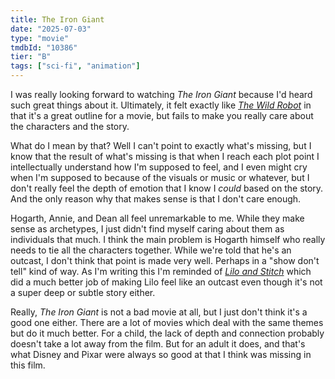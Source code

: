 ```yaml
---
title: The Iron Giant
date: "2025-07-03"
type: "movie"
tmdbId: "10386"
tier: "B"
tags: ["sci-fi", "animation"]
---
```


I was really looking forward to watching *The Iron Giant* because I'd heard such great things about it. Ultimately, it felt exactly like [*The Wild Robot*](the-wild-robot) in that it's a great outline for a movie, but fails to make you really care about the characters and the story.

What do I mean by that? Well I can't point to exactly what's missing, but I know that the result of what's missing is that when I reach each plot point I intellectually understand how I'm supposed to feel, and I even might cry when I'm supposed to because of the visuals or music or whatever, but I don't really feel the depth of emotion that I know I *could* based on the story. And the only reason why that makes sense is that I don't care enough.

Hogarth, Annie, and Dean all feel unremarkable to me. While they make sense as archetypes, I just didn't find myself caring about them as individuals that much. I think the main problem is Hogarth himself who really needs to tie all the characters together. While we're told that he's an outcast, I don't think that point is made very well. Perhaps in a "show don't tell" kind of way. As I'm writing this I'm reminded of [*Lilo and Stitch*](lilo-and-stitch) which did a much better job of making Lilo feel like an outcast even though it's not a super deep or subtle story either.

Really, *The Iron Giant* is not a bad movie at all, but I just don't think it's a good one either. There are a lot of movies which deal with the same themes but do it much better. For a child, the lack of depth and connection probably doesn't take a lot away from the film. But for an adult it does, and that's what Disney and Pixar were always so good at that I think was missing in this film.
